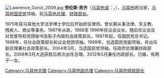 {{noteTA
|1=zh-hans:贡齐;zh-hant:貢齊;zh-tw:岡濟;
|2=zh-hans:穆斯卡特;zh-hant:穆斯卡特;zh-tw:慕斯凱特;
}}
{{Infobox officeholder
|honorific-prefix   = [[The_Honourable|The Honourable]]
|name               = 劳伦斯·贡齐
|honorific-suffix   = [[House_of_Representatives_of_Malta|MP]]
|image              = Flickr - europeanpeoplesparty - EPP Congress Bonn (168).jpg
|imagesize          = 260px
|order1             = 第12任
|office1            = 马耳他总理
|president1         = [[圭多·德马科|圭多·德马科]] <br>[[埃迪·芬内克·阿达米|埃迪·芬内克·阿达米]] <br>[[乔治·阿贝拉|乔治·阿贝拉]]
|deputy1            = [[托尼奥·博尔格|托尼奥·博尔格]]
|term_start1        = 2004年3月23日
|term_end1          = 2013年3月11日
|predecessor1       = [[埃迪·芬内克·阿达米|埃迪·芬内克·阿达米]]
|successor1         = [[約瑟夫·穆斯卡特|約瑟夫·穆斯卡特]]
|birth_date         = 1953年7月1日
|birth_place        = [[马耳他|马耳他]][[佩塔|佩塔]]
|death_date         =
|death_place        =
|party              = [[国民党_(马耳他)|国民党]]
|spouse             = 凯瑟琳·卡鲁斯
|children           = 3
|religion           = [[罗马天主教|罗马天主教]]
|alma_mater         =
}}
[[File:Lawrence_Gonzi_2009.jpg|thumb]]
'''劳伦斯·贡齐'''（[[马耳他语|马耳他语]]：'''{{lang|mt|Lawrence Gonzi}}'''，{{bd|1953年|7月1日|}}），[[马耳他|马耳他]]政治家，[[马耳他国民党|马耳他国民党]]领袖，前[[马耳他总理|马耳他总理]]、[[马耳他财政部长|财政部长]]。

1975年获马耳他大学法学博士学位后开始担任律师。曾长期从事法律、天主教、残疾人、商业等事务。1987年从政，1988至 1996年任议会议长，随后任议会反对党督导和党团秘书及影子内阁社会政策部长。1997年起，任国民党总书记。1998年，任社会政策部长和议会党团领袖。1999年，当选国民党副领袖，并出任副总理兼社会政策部长。2004年3月，当选国民党领袖，任政府总理兼财政部长。2008年3月大选获胜后再次出任总理。2012年5月兼任内政部长。已婚，有两子一女。

{{start box}}
{{succession box|[[埃迪·芬内克·阿达米|埃迪·芬内克·阿达米]]|[[約瑟夫·穆斯卡特|約瑟夫·穆斯卡特]]|马耳他总理|2004年-2013年}}
{{succession box|[[吉多·德马尔科|吉多·德马尔科]]|[[托尼奥·博格|托尼奥·博格]]|马耳他副总理|1999年-2004年}}
{{succession box|[[约翰·达利|约翰·达利]]|现任|马耳他财政部长|2004年至今}}
{{succession box|[[埃迪·芬内克·阿达米|埃迪·芬内克·阿达米]]|现任|马耳他国民党领袖|2004年至今}}
{{succession box|[[吉多·德马尔科|吉多·德马尔科]]|[[托尼奥·博格|托尼奥·博格]]|马耳他国民党副领袖|1999年-2004年}}
{{succession box|[[奥斯汀·加特|奥斯汀·加特]]|[[乔·萨利巴|乔·萨利巴]]|马耳他国民党总书记|1998年-1999年}}
{{end box}}

{{Authority control}}
{{DEFAULTSORT:Gonzi, Lawrence}}
[[Category:马耳他总理|Category:马耳他总理]]
[[Category:马耳他副总理|Category:马耳他副总理]]
[[Category:马耳他财政部长|Category:马耳他财政部长]]